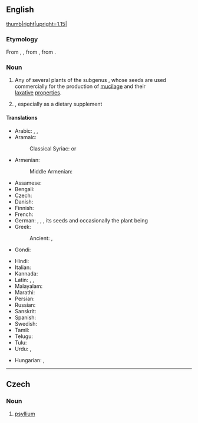 {{also|Psyllium}}
==English==
[[File:Plantago ovata kz09.jpg|thumb|right|upright=1.15|{{taxlink|Plantago ovata|species}}]]
{{wikipedia}}
{{wikispecies}}

===Etymology===
From {{bor|en|la|psyllium}}, {{m|la|psyllion}}, from {{der|en|grc|ψύλλιον}}, from {{m|grc|ψύλλα|t=flea}}.

===Noun===
{{en-noun|-|s}}

# Any of several plants of the subgenus {{taxlink|Plantago subg. Psyllium|subgenus|ver=200123}}, whose seeds are used commercially for the production of [[mucilage]] and their [[laxative]] [[property|properties]].
#: {{syn|en|fleawort|ispaghula}}
# {{synonym of|en|psyllium ([[seed]]) [[husk]]}}, especially as a dietary supplement

====Translations====
{{trans-top|group of plants}}
* Arabic: {{t|ar|بَزَرْقَطُونَا|f}}, {{t|ar|أَسْفِيُوس|m}} {{q|obsolete}}, {{t|ar|إِسْبَغُول|m|tr=ʾisbaḡōl}}
* Aramaic:
*: Classical Syriac: {{t|syc|ܙܪܱܥ ܩܱܛܘܿܢܳܐ|tr=zəraʿ qaṭṭōnā|m}} or {{t|syc|ܙܪܱܥ ܩܷܛܘܿܢܳܐ|tr=zəraʿ qeṭōnā|m}}
* Armenian:
*: Middle Armenian: {{t|axm|բզրկատուն}}
* Assamese: {{t-needed|as}}
* Bengali: {{t-needed|bn}}
* Czech: {{t|cs|psyllium|n}}
* Danish: {{t-needed|da}}
* Finnish: {{t+|fi|ratamo}}
* French: {{t|fr|ispaghul|m}}
* German: {{t|de|Flöhkraut|n}}, {{t|de|Flohkraut|n}}, {{t|de|Flohwegerich|m}}, its seeds and occasionally the plant being {{t|de|Flohsamen|p}}
* Greek:
*: Ancient: {{t|grc|ψύλλιον|n}}, {{t|grc|ψυλλίον|n}}
* Gondi: {{t-needed|gon}}
{{trans-mid}}
* Hindi: {{t|hi|इसबग़ोल}}
* Italian: {{t|it|ispaghul|m}}
* Kannada: {{t-needed|kn}}
* Latin: {{t|la|pūlicāria|f}}, {{t|la|psyllion|n}}, {{t|la|psyllium|n}}
* Malayalam: {{t-needed|ml}}
* Marathi: {{t-needed|mr}}
* Persian: {{t+|fa|اسپرزه|tr=esparze}}
* Russian: {{t|ru|исфа́гула|f}}
* Sanskrit: {{t-needed|sa}}
* Spanish: {{t|es|psyllium|m}}
* Swedish: {{t-needed|sv}}
* Tamil: {{t-needed|ta}}
* Telugu: {{t-needed|te}}
* Tulu: {{t-needed|tcy}}
* Urdu: {{t|ur|اسبغول|tr=isabgol, isbagol}}, {{t|ur|اسبغول‎|tr=ispagol}}
{{trans-bottom}}

{{trans-top|psyllium seed husk, as a dietary supplement}}
{{trans-mid}}
* Hungarian: {{t|hu|útifűmag}}, {{t|hu|útifűmaghéj}}
{{trans-bottom}}

{{topics|en|Plantain family plants}}

----

==Czech==

===Noun===
{{cs-noun|g=n}}

# [[#English|psyllium]]

{{topics|cs|Lamiales order plants}}